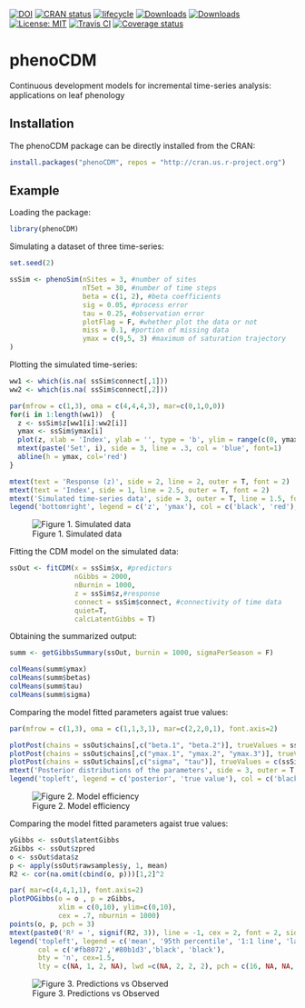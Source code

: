 [![DOI](https://zenodo.org/badge/DOI/10.5281/zenodo.1204614.svg)](https://doi.org/10.5281/zenodo.1204614) [![CRAN status](http://www.r-pkg.org/badges/version-last-release/phenoCDM)](https://cran.r-project.org/package=phenoCDM) [![lifecycle](https://img.shields.io/badge/lifecycle-stable-brightgreen.svg)](https://www.tidyverse.org/lifecycle/#stable) [![Downloads](http://cranlogs.r-pkg.org/badges/phenoCDM?color=brightgreen)](http://www.r-pkg.org/pkg/phenoCDM) [![Downloads](http://cranlogs.r-pkg.org/badges/grand-total/phenoCDM?color=brightgreen)](http://www.r-pkg.org/pkg/phenoCDM) [![License: MIT](https://img.shields.io/badge/License-MIT-yellow.svg)](https://opensource.org/licenses/MIT) [![Travis CI](https://travis-ci.org/bnasr/phenoCDM.svg?branch=master)](https://travis-ci.org/bnasr/phenoCDM) [![Coverage status](https://codecov.io/gh/bnasr/phenoCDM/branch/master/graph/badge.svg)](https://codecov.io/github/bnasr/phenoCDM?branch=master) 

 
# phenoCDM
Continuous development models for incremental time-series analysis: applications on leaf phenology



## Installation
The phenoCDM package can be directly installed from the CRAN:

```r

install.packages("phenoCDM", repos = "http://cran.us.r-project.org")

```

## Example

Loading the package:
```r

library(phenoCDM)

```


Simulating a dataset of three time-series:
```r

set.seed(2)

ssSim <- phenoSim(nSites = 3, #number of sites
                  nTSet = 30, #number of time steps
                  beta = c(1, 2), #beta coefficients
                  sig = 0.05, #process error
                  tau = 0.25, #observation error
                  plotFlag = F, #whether plot the data or not
                  miss = 0.1, #portion of missing data
                  ymax = c(9,5, 3) #maximum of saturation trajectory
)


```

Plotting the simulated time-series:

```r


ww1 <- which(is.na( ssSim$connect[,1]))
ww2 <- which(is.na( ssSim$connect[,2]))

par(mfrow = c(1,3), oma = c(4,4,4,3), mar=c(0,1,0,0))
for(i in 1:length(ww1))  {
  z <- ssSim$z[ww1[i]:ww2[i]]
  ymax <- ssSim$ymax[i]
  plot(z, xlab = 'Index', ylab = '', type = 'b', ylim = range(c(0, ymax, ssSim$z), na.rm = T), yaxt= switch(i, '1'='s', '2'='n', '3' = 'n'))
  mtext(paste('Set', i), side = 3, line = .3, col = 'blue', font=1)
  abline(h = ymax, col='red')
}

mtext(text = 'Response (z)', side = 2, line = 2, outer = T, font = 2)
mtext(text = 'Index', side = 1, line = 2.5, outer = T, font = 2)
mtext('Simulated time-series data', side = 3, outer = T, line = 1.5, font = 2)
legend('bottomright', legend = c('z', 'ymax'), col = c('black', 'red'), lty = 1, bty = 'n', cex=1.5, lwd =2)


```

![Figure 1. Simulated data ](example/fig1.png)





Fitting the CDM model on the simulated data:
```r

ssOut <- fitCDM(x = ssSim$x, #predictors
                nGibbs = 2000,
                nBurnin = 1000,
                z = ssSim$z,#response
                connect = ssSim$connect, #connectivity of time data
                quiet=T,
                calcLatentGibbs = T)
```


Obtaining the summarized output:
```r

summ <- getGibbsSummary(ssOut, burnin = 1000, sigmaPerSeason = F)

colMeans(summ$ymax)
colMeans(summ$betas)
colMeans(summ$tau)
colMeans(summ$sigma)

```


Comparing the model fitted parameters agaist true values:
```r

par(mfrow = c(1,3), oma = c(1,1,3,1), mar=c(2,2,0,1), font.axis=2)

plotPost(chains = ssOut$chains[,c("beta.1", "beta.2")], trueValues = ssSim$beta)
plotPost(chains = ssOut$chains[,c("ymax.1", "ymax.2", "ymax.3")], trueValues = ssSim$ymax)
plotPost(chains = ssOut$chains[,c("sigma", "tau")], trueValues = c(ssSim$sig, ssSim$tau))
mtext('Posterior distributions of the parameters', side = 3, outer = T, line = 1, font = 2)
legend('topleft', legend = c('posterior', 'true value'), col = c('black', 'red'), lty = 1, bty = 'n', cex=1.5, lwd =2)


```

![Figure 2. Model efficiency](example/fig2.png)




Comparing the model fitted parameters agaist true values:
```r


yGibbs <- ssOut$latentGibbs
zGibbs <- ssOut$zpred
o <- ssOut$data$z
p <- apply(ssOut$rawsamples$y, 1, mean)
R2 <- cor(na.omit(cbind(o, p)))[1,2]^2

par( mar=c(4,4,1,1), font.axis=2)
plotPOGibbs(o = o , p = zGibbs,
            xlim = c(0,10), ylim=c(0,10),
            cex = .7, nburnin = 1000)
points(o, p, pch = 3)
mtext(paste0('R² = ', signif(R2, 3)), line = -1, cex = 2, font = 2, side = 1, adj = .9)
legend('topleft', legend = c('mean', '95th percentile', '1:1 line', 'latent states'),
       col = c('#fb8072','#80b1d3','black', 'black'),
       bty = 'n', cex=1.5,
       lty = c(NA, 1, 2, NA), lwd =c(NA, 2, 2, 2), pch = c(16, NA, NA, 3))


```

![Figure 3. Predictions vs Observed](example/fig3.png)
